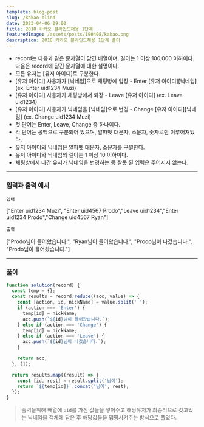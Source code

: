 ```yaml
---
template: blog-post
slug: /kakao-blind
date: 2023-04-06 09:00
title: 2018 카카오 블라인드채용 1단계
featuredImage: /assets/posts/190408/kakao.png
description: 2018 카카오 블라인드채용 1단계 풀이
---
```


- record는 다음과 같은 문자열이 담긴 배열이며, 길이는 1 이상 100,000 이하이다. 다음은 record에 담긴 문자열에 대한 설명이다.
- 모든 유저는 [유저 아이디]로 구분한다.
- [유저 아이디] 사용자가 [닉네임]으로 채팅방에 입장 - Enter [유저 아이디][닉네임] (ex. Enter uid1234 Muzi)
- [유저 아이디] 사용자가 채팅방에서 퇴장 - Leave [유저 아이디] (ex. Leave uid1234)
- [유저 아이디] 사용자가 닉네임을 [닉네임]으로 변경 - Change [유저 아이디][닉네임] (ex. Change uid1234 Muzi)
- 첫 단어는 Enter, Leave, Change 중 하나이다.
- 각 단어는 공백으로 구분되어 있으며, 알파벳 대문자, 소문자, 숫자로만 이루어져있다.
- 유저 아이디와 닉네임은 알파벳 대문자, 소문자를 구별한다.
- 유저 아이디와 닉네임의 길이는 1 이상 10 이하이다.
- 채팅방에서 나간 유저가 닉네임을 변경하는 등 잘못 된 입력은 주어지지 않는다.

---

### 입력과 출력 예시

`입력`

["Enter uid1234 Muzi", "Enter uid4567 Prodo","Leave uid1234","Enter uid1234 Prodo","Change uid4567 Ryan"]

`출력`

["Prodo님이 들어왔습니다.", "Ryan님이 들어왔습니다.", "Prodo님이 나갔습니다.", "Prodo님이 들어왔습니다."]

---

### 풀이

```javascript
function solution(record) {
  const temp = {};
  const results = record.reduce((acc, value) => {
    const [action, id, nickName] = value.split(' ');
    if (action === 'Enter') {
      temp[id] = nickName;
      acc.push(`${id}님이 들어왔습니다.`);
    } else if (action === 'Change') {
      temp[id] = nickName;
    } else if (action === 'Leave') {
      acc.push(`${id}님이 나갔습니다.`);
    }

    return acc;
  }, []);

  return results.map((result) => {
    const [id, rest] = result.split('님이');
    return `${temp[id]}`.concat('님이', rest);
  });
}
```

> 출력을위해 배열에 `uid`를 가진 값들을 넣어주고 해당유저가 최종적으로 갖고있는 닉네임을 객체에 담은 후 해당값들을 맵핑시켜주는 방식으로 풀었다.
